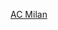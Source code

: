 {{football squad
|name=AC米兰球员名单
|teamname=AC米兰
|title = AC米兰
| bgcolor     = #C90C0F
| textcolor   = #FFFFFF
| bordercolor = #000000
|list=
{{football squad2 player|no=1|name=[[齐普里安·特特鲁沙努|-{zh-hans:塔塔鲁萨努; zh-hk:達泰魯山奴; zh-tw:特特鲁沙努;}-]]}}
{{football squad2 player|no=2|name=[[大衛·卡拿比亞|-{zh-hans:卡拉布里亚;zh-hk:卡拿比亞;zh-tw:卡拉布里亞;}-]]}}
{{football squad2 player|no=4|name=[[伊斯美·賓拿沙|-{zh-hans:本纳塞尔;zh-hk:賓拿沙;zh-tw:本内瑟;}-]]}}
{{football squad2 player|no=5|name=[[福代·巴洛-图雷|-{zh-hans:巴洛-图雷;zh-hk:波路-托尼;zh-tw:巴洛-圖雷;}-]]}}
{{football squad2 player|no=7|name=[[萨穆·卡斯蒂列霍|-{zh-hans:卡斯蒂列霍;zh-hk:卡斯迪利祖;}-]]}}
{{football squad2 player|no=8|name=[[桑德羅·托納利|-{zh-hans:托纳利;zh-hk:東拿利;zh-tw:托納利;}-]]}}
{{football squad2 player|no=9|name=[[奥利弗·吉鲁|-{zh-cn:吉鲁; zh-hk:基奧特; zh-tw:吉魯;}-]]}}
{{football squad2 player|no=10|name=[[卜拉欣·迪亞斯|-{zh-hans:布拉西姆;zh-hk:巴謙;zh-tw:卜拉欣;}-]]}}
{{football squad2 player|no=11|name=[[兹拉坦·伊布拉希莫维奇|-{zh-hans:伊布拉希莫维奇;zh-hk:伊巴謙莫域;zh-tw:伊布拉希莫維奇;}-]]}}
{{football squad2 player|no=12|name=[[安特·雷比奇|-{zh-hans:雷比奇;zh-hk:列比錫;zh-tw:雷比奇;}-]]}}
{{football squad2 player|no=13|name=[[阿萊西奧·羅馬尼奧利|-{zh-hans:罗马尼奥利;zh-hk:羅馬洛尼;zh-tw:羅馬尼歐利;}-]]}}[[File:Captain sports.svg|12px]]
<!--{{football squad2 player|no=15|name=[[延斯·皮特·海于格|-{zh-hans:海于格;zh-hk:侯治;zh-tw:海于格;}-]]}}-->
{{football squad2 player|no=16|name=[[麦克·迈尼昂|-{zh-hans:麦尼昂;zh-hk:邁治南;zh-tw:邁尼昂;}-]]}}
{{football squad2 player|no=17|name=[[拉斐尔·莱奥|-{zh-hans:莱奥;zh-hk:利亞奧;zh-tw:萊奧;}-]]}}
{{football squad2 player|no=18|name={{le|索阿希洛·梅特|Soualiho Meïté|-{zh-hans:梅特;zh-hk:美迪;zh-tw:美迪;}-}}}}
{{football squad2 player|no=19|name=[[迪奧·靴南迪斯|-{zh-hans:特奥·埃尔南德斯; zh-tw:埃爾南德斯; zh-hk:靴南迪斯;}-]]}}
{{football squad2 player|no=20|name=[[皮埃尔·卡卢卢|卡卢卢]]}}
{{football squad2 player|no=23|name=[[菲卡约·托莫里|-{zh-hans:托莫里;zh-hk:湯姆利;zh-tw:托莫里;}-]]}}
{{football squad2 player|no=24|name=[[西蒙·凯尔|-{zh-hans:克亚尔;zh-hk:卡積亞;zh-tw:克亞爾;}-]]}}
{{football squad2 player|no=25|name=[[亚历桑德罗·弗洛伦齐|-{zh-hans:弗洛伦齐;zh-hk:費奧倫斯;}-]]}}
{{football squad2 player|no=27|name=[[丹尼尔·马尔蒂尼|-{zh-hans:马尔蒂尼;zh-hk:馬甸尼;zh-tw:馬爾蒂尼;}-]]}}
<!--{{football squad2 player|no=29|name={{le|洛伦佐·科隆博|Lorenzo Colombo|-{zh-hans:科隆博;zh-hk:哥林保;zh-tw:科隆博;}-}}}}-->
<!--{{football squad2 player|no=30|name=[[馬蒂亞·卡戴拉|-{zh-hans:卡尔达拉;zh-hk:卡達拉;zh-tw:卡戴拉;}-]]}}--> 
{{football squad2 player|no=30|name={{le|儒尼奥尔·梅西亚斯|Junior Messias|梅西亚斯}}}}
{{football squad2 player|no=33|name=[[拉德·克魯尼奇|-{zh-hans:克鲁尼奇;zh-hk:高歷;zh-tw:克鲁尼奇;}-]]}}
{{football squad2 player|no=41|name=[[蒂莫埃·巴卡約科|-{zh-hans:巴卡约科;zh-hk:巴卡約高;zh-tw:巴卡約科;}-]]}}
<!--{{football squad2 player|no=43|name={{le|莱奥·杜阿尔特|Léo Duarte|-{zh-hans:杜阿尔特;zh-hk:杜亞迪;zh-tw:杜阿爾特;}-}}}}-->
{{football squad2 player|no=46|name=[[马泰奥·加比亚|加比亚]]}}
{{football squad2 player|no=56|name=[[亚历克西斯·萨勒梅克斯|-{zh-hans:萨勒梅克斯;zh-hk:沙利麥卡斯;zh-tw:薩勒馬克思;}-]]}}
<!--{{football squad2 player|no=77|name=[[亚历山德罗·普利扎里|-{zh-hk:比利沙尼;zh-cn:普利扎里;zh-tw:普利扎里}-]]}}-->
{{football squad2 player|no=79|name=[[弗兰克·凯西|-{zh-hans:凯西; zh-hk:基斯爾; zh-tw:凱西;}-]]}}
{{football squad2 player|no=83|name=[[安東尼奧·米蘭特|-{zh-hans:米兰特;zh-hk:米蘭迪;zh-tw:米蘭特;}-]]}}
<!--{{football squad2 player|no=93|name=[[迭戈·拉克索爾特|-{zh-hans:拉克索尔特;zh-hk:拿索特;zh-tw:拉克索爾特}-]]}}-->
{{football squad manager|name=[[斯特凡诺·皮奥利|-{zh:皮奥利;zh-cn:皮奥利;zh-tw:皮奧利;zh-hk:派奧利;zh-mo:彼奧尼;}-]]}}
}}<noinclude>
{{Squad maintenance|update source=https://www.acmilan.com/en/team/first-team}}
[[Category:意大利足球俱乐部名单模板|AC Milan]]
</noinclude>